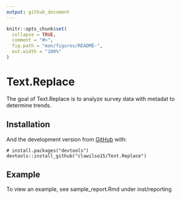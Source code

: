 ```yaml
---
output: github_document
---
```


<!-- README.md is generated from README.Rmd. Please edit that file -->

```r
knitr::opts_chunk$set(
  collapse = TRUE,
  comment = "#>",
  fig.path = "man/figures/README-",
  out.width = "100%"
)
```

# Text.Replace

<!-- badges: start -->
<!-- badges: end -->

The goal of Text.Replace is to analyze survey data with metadat to determine
trends.

## Installation

<!-- You can install the released version of Text.Replace from [CRAN](https://CRAN.R-project.org) with: -->

<!-- ```  -->
<!-- install.packages("Text.Replace") -->
<!-- ``` -->

And the development version from [GitHub](https://github.com/) with:

``` 
# install.packages("devtools")
devtools::install_github("clawilso15/Text.Replace")
```
## Example

To view an example, see sample_report.Rmd under inst/reporting

